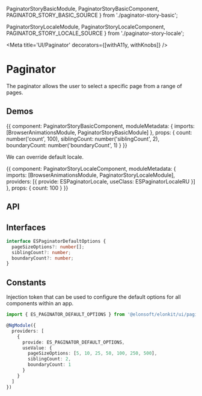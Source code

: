 



  PaginatorStoryBasicModule,
  PaginatorStoryBasicComponent,
  PAGINATOR_STORY_BASIC_SOURCE
} from './paginator-story-basic';

  PaginatorStoryLocaleModule,
  PaginatorStoryLocaleComponent,
  PAGINATOR_STORY_LOCALE_SOURCE
} from './paginator-story-locale';

<Meta title='UI/Paginator' decorators={[withA11y, withKnobs]} />

# Paginator

The paginator allows the user to select a specific page from a range of pages.

## Demos

<Preview source={PAGINATOR_STORY_BASIC_SOURCE}>
  <Story name='Basic' height='200px'>
    {{
      component: PaginatorStoryBasicComponent,
      moduleMetadata: {
        imports: [BrowserAnimationsModule, PaginatorStoryBasicModule]
      },
      props: {
        count: number('count', 100),
        siblingCount: number('siblingCount', 2),
        boundaryCount: number('boundaryCount', 1)
      }
    }}
  </Story>
</Preview>

We can override default locale.

<Preview source={PAGINATOR_STORY_LOCALE_SOURCE}>
  <Story name='Locale' height='200px'>
    {{
      component: PaginatorStoryLocaleComponent,
      moduleMetadata: {
        imports: [BrowserAnimationsModule, PaginatorStoryLocaleModule],
        providers: [{ provide: ESPaginatorLocale, useClass: ESPaginatorLocaleRU }]
      },
      props: {
        count: 100
      }
    }}
  </Story>
</Preview>

## API

<Props of={ESPaginatorComponent} />

## Interfaces

```ts
interface ESPaginatorDefaultOptions {
  pageSizeOptions?: number[];
  siblingCount?: number;
  boundaryCount?: number;
}
```

## Constants

Injection token that can be used to configure the default options for all components within an app.

```ts
import { ES_PAGINATOR_DEFAULT_OPTIONS } from '@elonsoft/elonkit/ui/paginator';

@NgModule({
  providers: [
    {
      provide: ES_PAGINATOR_DEFAULT_OPTIONS,
      useValue: {
        pageSizeOptions: [5, 10, 25, 50, 100, 250, 500],
        siblingCount: 2,
        boundaryCount: 1
      }
    }
  ]
})
```
